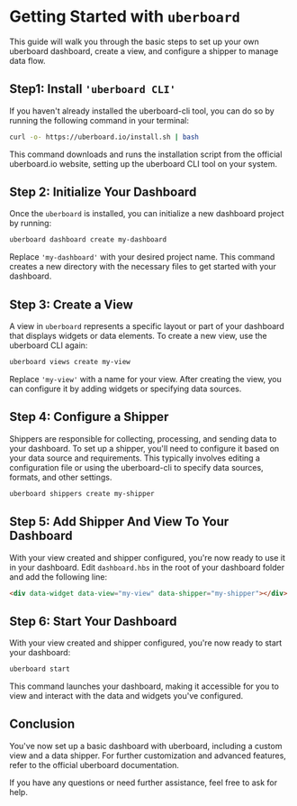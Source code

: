# Getting Started with ```uberboard```
This guide will walk you through the basic steps to set up your own uberboard dashboard, create a view, and configure a shipper to manage data flow.

## Step1: Install ```'uberboard CLI'```
If you haven't already installed the uberboard-cli tool, you can do so by
running the following command in your terminal:

```bash copy
curl -o- https://uberboard.io/install.sh | bash
```

This command downloads and runs the installation script from the official uberboard.io website, setting up the uberboard CLI tool on your system.

## Step 2: Initialize Your Dashboard
Once the ```uberboard``` is installed, you can initialize a new dashboard project by running:

```bash copy
uberboard dashboard create my-dashboard
```

Replace ```'my-dashboard'``` with your desired project name. This command creates a new directory with the necessary files to get started with your dashboard.

## Step 3: Create a View
A view in ```uberboard``` represents a specific layout or part of your dashboard that displays widgets or data elements. To create a new view, use the uberboard CLI again:

```bash copy
uberboard views create my-view
```

Replace ```'my-view'``` with a name for your view. After creating the view, you can configure it by adding widgets or specifying data sources.

## Step 4: Configure a Shipper
Shippers are responsible for collecting, processing, and sending data to your dashboard.
To set up a shipper, you'll need to configure it based on your data source and requirements. This
typically involves editing a configuration file or using the uberboard-cli to specify data sources, formats, and other settings.

```bash copy
uberboard shippers create my-shipper
```

## Step 5: Add Shipper And View To Your Dashboard
With your view created and shipper configured, you're now ready to use it in your dashboard. Edit ```dashboard.hbs```
in the root of your dashboard folder and add the following line:

```html copy
<div data-widget data-view="my-view" data-shipper="my-shipper"></div>
```

## Step 6: Start Your Dashboard
With your view created and shipper configured, you're now ready to start your dashboard:

```bash copy
uberboard start
```

This command launches your dashboard, making it accessible for you to view and interact with the data and widgets you've configured.


## Conclusion
You've now set up a basic dashboard with uberboard, including a custom view and a data shipper. For further customization and advanced features, refer to the official uberboard documentation.

If you have any questions or need further assistance, feel free to ask for help.